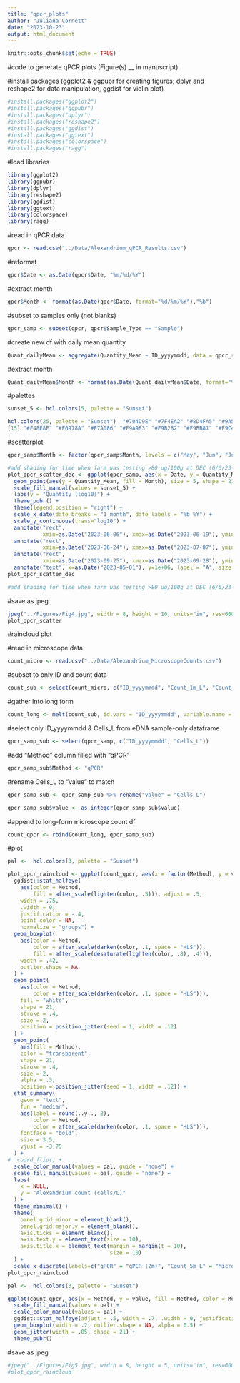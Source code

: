 ```yaml
---
title: "qpcr_plots"
author: "Juliana Cornett"
date: "2023-10-23"
output: html_document
---
```


```r
knitr::opts_chunk$set(echo = TRUE)
```

#code to generate qPCR plots (Figure(s) __ in manuscript)

#install packages (ggplot2 & ggpubr for creating figures; dplyr and reshape2 for data manipulation, ggdist for violin plot)

```r
#install.packages("ggplot2")
#install.packages("ggpubr")
#install.packages("dplyr")
#install.packages("reshape2")
#install.packages("ggdist")
#install.packages("ggtext")
#install.packages("colorspace")
#install.packages("ragg")
```

#load libraries

```r
library(ggplot2)
library(ggpubr)
library(dplyr)
library(reshape2)
library(ggdist)
library(ggtext)
library(colorspace)
library(ragg)
```

#read in qPCR data 

```r
qpcr <- read.csv("../Data/Alexandrium_qPCR_Results.csv")
```

#reformat

```r
qpcr$Date <- as.Date(qpcr$Date, "%m/%d/%Y")
```

#extract month 

```r
qpcr$Month <- format(as.Date(qpcr$Date, format="%d/%m/%Y"),"%b")
```

#subset to samples only (not blanks)

```r
qpcr_samp <- subset(qpcr, qpcr$Sample_Type == "Sample")
```

#create new df with daily mean quantity

```r
Quant_dailyMean <- aggregate(Quantity_Mean ~ ID_yyyymmdd, data = qpcr_samp, FUN = mean)
```

#extract month 

```r
Quant_dailyMean$Month <- format(as.Date(Quant_dailyMean$Date, format="%d/%m/%Y"),"%b")
```

#palettes

```r
sunset_5 <- hcl.colors(5, palette = "Sunset")
```

```r
hcl.colors(25, palette = "Sunset")  "#704D9E" "#7F4EA2" "#8D4FA5" "#9A51A7" "#A653A8" "#B156A9" "#BC5AA9" "#C65EA8" "#CF63A6" "#D868A3" "#E06EA0" "#E7759C" "#ED7C97" "#F18592"
[15] "#F48E8E" "#F6978A" "#F7A086" "#F9A983" "#F9B282" "#F9BB81" "#F9C483" "#F8CD86" "#F6D68A" "#F5DE91" "#F3E79A"
``` 

#scatterplot

```r
qpcr_samp$Month <- factor(qpcr_samp$Month, levels = c("May", "Jun", "Jul", "Aug", "Sep"))

#add shading for time when farm was testing >80 ug/100g at DEC (6/6/23-7/7/23; 9/25/23-9/28/23) 
plot_qpcr_scatter_dec <- ggplot(qpcr_samp, aes(x = Date, y = Quantity_Mean)) +
  geom_point(aes(y = Quantity_Mean, fill = Month), size = 5, shape = 21) + 
  scale_fill_manual(values = sunset_5) +
  labs(y = "Quantity (log10)") + 
  theme_pubr() +
  theme(legend.position = "right") +
  scale_x_date(date_breaks = "1 month", date_labels = "%b %Y") +
  scale_y_continuous(trans="log10") + 
  annotate("rect",
           xmin=as.Date("2023-06-06"), xmax=as.Date("2023-06-19"), ymin = 0, ymax=Inf, fill = "#704D9E", alpha=.25) + 
  annotate("rect",
           xmin=as.Date("2023-06-24"), xmax=as.Date("2023-07-07"), ymin = 0, ymax=Inf, fill = "#704D9E", alpha=.25) + 
  annotate("rect",
           xmin=as.Date("2023-09-25"), xmax=as.Date("2023-09-28"), ymin = 0, ymax=Inf, fill = "#704D9E", alpha=.25) +
  annotate("text", x=as.Date("2023-05-01"), y=1e+06, label = "A", size = 5)
plot_qpcr_scatter_dec

#add shading for time when farm was testing >80 ug/100g at DEC (6/6/23-7/7/23; 9/25/23-9/28/23)
```

#save as jpeg

```r
jpeg("../Figures/Fig4.jpg", width = 8, height = 10, units="in", res=600)
plot_qpcr_scatter
```

#raincloud plot

#read in microscope data

```r
count_micro <- read.csv("../Data/Alexandrium_MicroscopeCounts.csv")
```

#subset to only ID and count data

```r
count_sub <- select(count_micro, c("ID_yyyymmdd", "Count_1m_L", "Count_5m_L"))
```

#gather into long form

```r
count_long <- melt(count_sub, id.vars = "ID_yyyymmdd", variable.name = "Method")
```

#select only ID_yyyymmdd & Cells_L from eDNA sample-only dataframe

```r
qpcr_samp_sub <- select(qpcr_samp, c("ID_yyyymmdd", "Cells_L"))
```

#add "Method" column filled with "qPCR"

```r
qpcr_samp_sub$Method <- "qPCR"
```

#rename Cells_L to "value" to match

```r
qpcr_samp_sub <- qpcr_samp_sub %>% rename("value" = "Cells_L")
```

```r
qpcr_samp_sub$value <- as.integer(qpcr_samp_sub$value)
```

#append to long-form microscope count df

```r
count_qpcr <- rbind(count_long, qpcr_samp_sub)
```

#plot

```r
pal <-  hcl.colors(3, palette = "Sunset")

plot_qpcr_raincloud <- ggplot(count_qpcr, aes(x = factor(Method), y = value)) + 
  ggdist::stat_halfeye(
    aes(color = Method,
        fill = after_scale(lighten(color, .5))), adjust = .5, 
    width = .75, 
    .width = 0,
    justification = -.4, 
    point_color = NA,
    normalize = "groups") + 
  geom_boxplot(
    aes(color = Method,
        color = after_scale(darken(color, .1, space = "HLS")),
        fill = after_scale(desaturate(lighten(color, .8), .4))),
    width = .42, 
    outlier.shape = NA
  ) +
  geom_point(
    aes(color = Method,
        color = after_scale(darken(color, .1, space = "HLS"))),
    fill = "white",
    shape = 21,
    stroke = .4,
    size = 2,
    position = position_jitter(seed = 1, width = .12)
  ) + 
  geom_point(
    aes(fill = Method),
    color = "transparent",
    shape = 21,
    stroke = .4,
    size = 2,
    alpha = .3,
    position = position_jitter(seed = 1, width = .12)) + 
  stat_summary(
    geom = "text",
    fun = "median",
    aes(label = round(..y.., 2),
        color = Method,
        color = after_scale(darken(color, .1, space = "HLS"))),
    fontface = "bold",
    size = 3.5,
    vjust = -3.75
  ) +
#  coord_flip() +
  scale_color_manual(values = pal, guide = "none") +
  scale_fill_manual(values = pal, guide = "none") +
  labs(
    x = NULL,
    y = "Alexandrium count (cells/L)"
  ) +
  theme_minimal() +
  theme(
    panel.grid.minor = element_blank(),
    panel.grid.major.y = element_blank(),
    axis.ticks = element_blank(),
    axis.text.y = element_text(size = 10),
    axis.title.x = element_text(margin = margin(t = 10),
                                size = 10)
  ) +
  scale_x_discrete(labels=c("qPCR" = "qPCR (2m)", "Count_5m_L" = "Microscope (5m)", "Count_1m_L" = "Microscope (1m)"))
plot_qpcr_raincloud
```
```r
pal <-  hcl.colors(3, palette = "Sunset")

ggplot(count_qpcr, aes(x = Method, y = value, fill = Method, color = Method)) + 
  scale_fill_manual(values = pal) +
  scale_color_manual(values = pal) +
  ggdist::stat_halfeye(adjust = .5, width = .7, .width = 0, justification = -.2, point_colour = NA, normalize = "groups") + 
  geom_boxplot(width = .2, outlier.shape = NA, alpha = 0.5) + 
  geom_jitter(width = .05, shape = 21) +
  theme_pubr()
```

#save as jpeg

```r
#jpeg("../Figures/Fig5.jpg", width = 8, height = 5, units="in", res=600)
#plot_qpcr_raincloud
```
